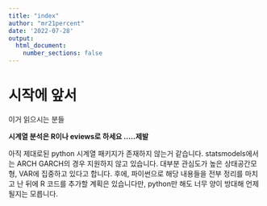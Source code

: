 ```yaml
---
title: "index"
author: "mr21percent"
date: '2022-07-28'
output: 
  html_document:
    number_sections: false
---
```


# 시작에 앞서

이거 읽으시는 분들

**시계열 분석은 R이나 eviews로 하세요 .....제발**

아직 제대로된 python 시계열 패키지가 존재하지 않는거 같습니다. statsmodels에서는 ARCH GARCH의 경우 지원하지 않고 있습니다. 대부분 관심도가 높은 상태공간모형, VAR에 집중하고 있다고 합니다. 후에, 파이썬으로 해당 내용들을 전부 정리를 마치고 난 뒤에 R 코드를 추가할 계획은 있습니다만, python만 해도 너무 양이 방대해 언제 될지는 모릅니다.


